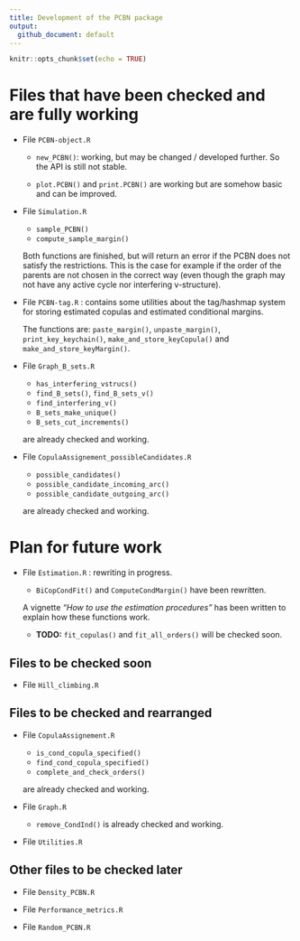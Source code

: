 ```yaml
---
title: Development of the PCBN package
output: 
  github_document: default
---
```


```r
knitr::opts_chunk$set(echo = TRUE)
```


# Files that have been checked and are fully working

- File `PCBN-object.R`

   + `new_PCBN()`: working, but may be changed / developed further.
   So the API is still not stable.
   
   + `plot.PCBN()` and `print.PCBN()` are working but are somehow basic and
   can be improved.


- File `Simulation.R`

   + `sample_PCBN()`
   + `compute_sample_margin()`
   
   Both functions are finished, but will return an error if the PCBN does not
   satisfy the restrictions. This is the case for example if the order of the
   parents are not chosen in the correct way (even though the graph may not
   have any active cycle nor interfering v-structure).


- File `PCBN-tag.R` : contains some utilities about the tag/hashmap system
  for storing estimated copulas and estimated conditional margins.
  
  The functions are: `paste_margin()`, `unpaste_margin()`, `print_key_keychain()`,
  `make_and_store_keyCopula()` and `make_and_store_keyMargin()`.


- File `Graph_B_sets.R`
   + `has_interfering_vstrucs()`
   + `find_B_sets()`, `find_B_sets_v()`
   + `find_interfering_v()`
   + `B_sets_make_unique()`
   + `B_sets_cut_increments()`
   
   are already checked and working.


- File `CopulaAssignement_possibleCandidates.R`
   + `possible_candidates()`
   + `possible_candidate_incoming_arc()`
   + `possible_candidate_outgoing_arc()`
   
   are already checked and working.

# Plan for future work

- File `Estimation.R` : rewriting in progress.

  + `BiCopCondFit()` and  `ComputeCondMargin()` have been rewritten.

  A vignette _"How to use the estimation procedures"_ has been written to
  explain how these functions work.
  
  + **TODO:** `fit_copulas()` and `fit_all_orders()` will be checked soon.


## Files to be checked soon

- File `Hill_climbing.R`


## Files to be checked and rearranged

- File `CopulaAssignement.R`

   + `is_cond_copula_specified()`
   + `find_cond_copula_specified()`
   + `complete_and_check_orders()`
   
   are already checked and working.

- File `Graph.R`

   + `remove_CondInd()` is already checked and working.

- File `Utilities.R`


## Other files to be checked later

- File `Density_PCBN.R`
   
- File `Performance_metrics.R`

- File `Random_PCBN.R`

